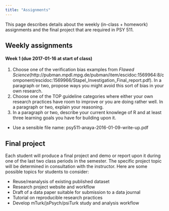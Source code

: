 ```yaml
---
title: "Assignments"
---
```


This page describes details about the weekly (in-class + homework) assignments and the final project that are required in PSY 511.

## Weekly assignments

#### Week 1 (due 2017-01-16 at start of class)

1. Choose one of the verification bias examples from *Flawed Science*(http://pubman.mpdl.mpg.de/pubman/item/escidoc:1569964:8/component/escidoc:1569966/Stapel_Investigation_Final_report.pdf). In a paragraph or two, propose ways you might avoid this sort of bias in your own research.
2. Choose one of the TOP guideline categories where either your own research practices have room to improve or you are doing rather well. In a paragraph or two, explain your reasoning.
3. In a paragraph or two, describe your current knowlege of R and at least three learning goals you have for building upon it.

- Use a sensible file name: psy511-anaya-2016-01-09-write-up.pdf

## Final project

Each student will produce a final project and demo or report upon it during one of the last two class periods in the semester. The specific project topic will be determined in consultation with the instructor. Here are some possible topics for students to consider:

- Reuse/reanalysis of existing published dataset
- Research project website and workflow
- Draft of a data paper suitable for submission to a data journal
- Tutorial on reproducible research practices
- Develop mTurk/jsPsych/psiTurk study and analysis workflow